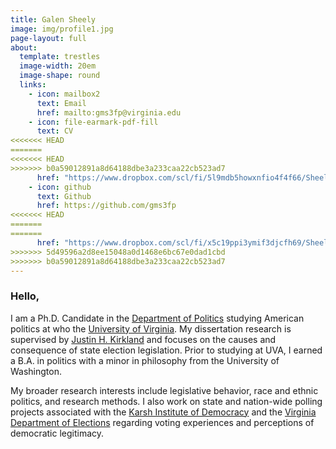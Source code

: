 ```yaml
---
title: Galen Sheely
image: img/profile1.jpg
page-layout: full
about:
  template: trestles
  image-width: 20em
  image-shape: round
  links:
    - icon: mailbox2
      text: Email
      href: mailto:gms3fp@virginia.edu
    - icon: file-earmark-pdf-fill
      text: CV
<<<<<<< HEAD
=======
<<<<<<< HEAD
>>>>>>> b0a59012891a8d64188dbe3a233caa22cb523ad7
      href: "https://www.dropbox.com/scl/fi/5l9mdb5howxnfio4f4f66/Sheely_CV_2023.pdf?dl=0&rlkey=0z3hyohylb23wfpepkb11gcqb"
    - icon: github
      text: Github
      href: https://github.com/gms3fp
<<<<<<< HEAD
=======
=======
      href: "https://www.dropbox.com/scl/fi/x5c19ppi3ymif3djcfh69/Sheely_CV.pdf?dl=0&rlkey=xmkk2jto3ioo594vc5yetvgzn"
>>>>>>> 5d49596a2d8ee15048a0d1468e6bc67e0dad1cbd
>>>>>>> b0a59012891a8d64188dbe3a233caa22cb523ad7
---
```


### Hello,

I am a Ph.D. Candidate in the [Department of Politics](https://politics.virginia.edu/) studying American politics at who the [University of Virginia](http://www.virginia.edu/). My dissertation research is supervised by [Justin H. Kirkland](https://jhkirkla.com/) and focuses on the causes and consequence of state election legislation. Prior to studying at UVA, I earned a B.A. in politics with a minor in philosophy from the University of Washington.

My broader research interests include legislative behavior, race and ethnic politics, and research methods. I also work on state and nation-wide polling projects associated with the [Karsh Institute of Democracy](https://karshinstitute.virginia.edu/) and the [Virginia Department of Elections](https://www.elections.virginia.gov/) regarding voting experiences and perceptions of democratic legitimacy.
